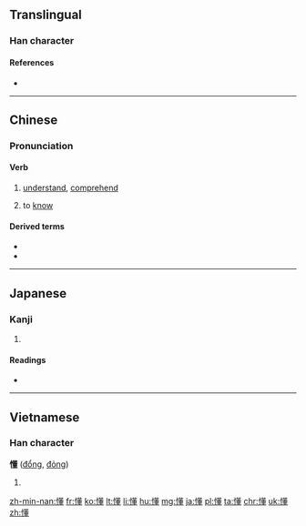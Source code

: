 ==Translingual==

===Han character===
{{Han char|rn=61|rad=心|as=13|sn=16|four=9401<sub>4</sub>|canj=心廿竹土 (PTHG)|ids=⿰[[忄]][[董]]}}

====References====
* {{Han ref|kx=0405.120|dkj=11320|dj=0745.220|hdz=42353.060|uh=61C2|ud=25026|bh=C0B4|bd=49332}}

----

==Chinese==
{{zh-forms}}

===Pronunciation===
{{zh-pron
|m=dǒng
|c=dung2
|h=pfs=túng
|mn=táng/tóng
|mn_note=tóng is literary (文)
|w=2ton
|mc=y
|oc=y
|ma=y
|cat=v}}

====Verb====
{{zh-verb}}

# {{cx|Beginning Mandarin|lang=zh|sort=dong3}} [[understand]], [[comprehend]]
#: {{zh-usex|我 懂 了。|I see}}
#: {{zh-usex|他 的 話 我 聽懂 了。|I understand what he said.}}
# to [[know]]
#: {{zh-usex|懂 禮貌|to have good manners}}

====Derived terms====
* {{zh-l|聽懂/听懂}}
* {{zh-l|看懂}}

----

==Japanese==

===Kanji===
{{ja-kanji|grade=|rs=心13}}

# {{defn|lang=ja|sort=心13}}

====Readings====
* {{ja-readings|on=[[とう]] (tō), [[つ]] (tsu)|kun=[[みだれる]] (midareru)}}

----

==Vietnamese==

===Han character===
'''懂''' ([[đổng]], [[đỏng]])

# {{defn|lang=vi}}

[[zh-min-nan:懂]]
[[fr:懂]]
[[ko:懂]]
[[lt:懂]]
[[li:懂]]
[[hu:懂]]
[[mg:懂]]
[[ja:懂]]
[[pl:懂]]
[[ta:懂]]
[[chr:懂]]
[[uk:懂]]
[[zh:懂]]